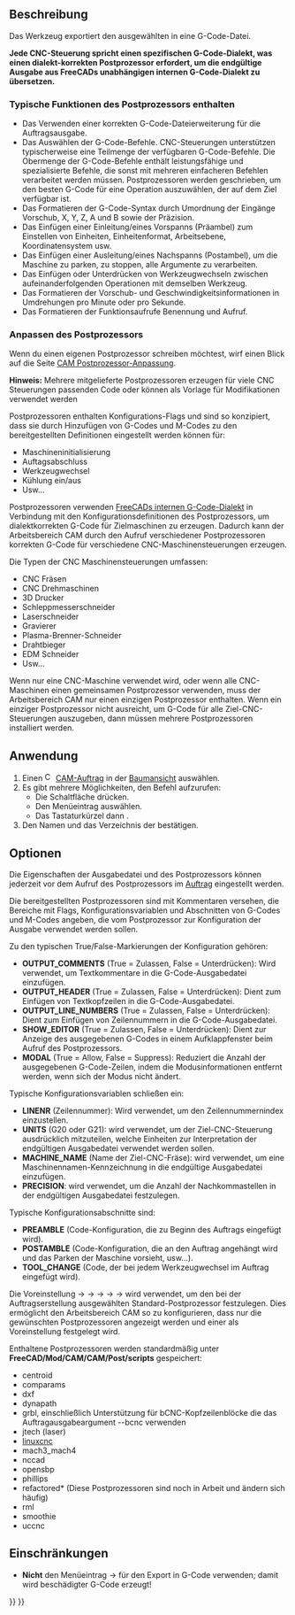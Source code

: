 <languages/>

{{Docnav/de
|[[CAM_Job/de|Auftrag]]
|[[CAM_Sanity/de|Sanity]]
|[[CAM_Workbench/de|CAM]]
|IconL=CAM_Job.svg
|IconR=CAM_Sanity.svg
|IconC=Workbench_CAM.svg
}}

{{GuiCommand/de
|Name=CAM Post
|Name/de=CAM Nachbereitung
|MenuLocation=CAM → Nachbearbeitung
|Workbenches=[[CAM_Workbench/de|CAM]]
|Shortcut={{KEY|P}} {{KEY|P}}
}}

<span id="Description"></span>
==Beschreibung==

Das Werkzeug {{Button|[[Image:CAM_Post.svg|16px]] [[CAM_Post/de|Nachbereitung]]}} exportiert den ausgewählten {{Button|[[Image:CAM_Job.svg|16px]] [[CAM_Job/de|CAM-Auftrag]]}} in eine G-Code-Datei.

'''Jede CNC-Steuerung spricht einen spezifischen G-Code-Dialekt, was einen dialekt-korrekten Postprozessor erfordert, um die endgültige Ausgabe aus FreeCADs unabhängigen internen G-Code-Dialekt zu übersetzen.'''

<span id="Typical_functions_of_the_Postprocessor_include"></span>
===Typische Funktionen des Postprozessors enthalten===

* Das Verwenden einer korrekten G-Code-Dateierweiterung für die Auftragsausgabe. 
* Das Auswählen der G-Code-Befehle. CNC-Steuerungen unterstützen typischerweise eine Teilmenge der verfügbaren G-Code-Befehle. Die Obermenge der G-Code-Befehle enthält leistungsfähige und spezialisierte Befehle, die sonst mit mehreren einfacheren Befehlen verarbeitet werden müssen. Postprozessoren werden geschrieben, um den besten G-Code für eine Operation auszuwählen, der auf dem Ziel verfügbar ist.   
* Das Formatieren der G-Code-Syntax durch Umordnung der Eingänge Vorschub, X, Y, Z, A und B sowie der Präzision.
* Das Einfügen einer Einleitung/eines Vorspanns (Präambel) zum Einstellen von Einheiten, Einheitenformat, Arbeitsebene, Koordinatensystem usw.
* Das Einfügen einer Ausleitung/eines Nachspanns (Postambel), um die Maschine zu parken, zu stoppen, alle Argumente zu verarbeiten.  
* Das Einfügen oder Unterdrücken von Werkzeugwechseln zwischen aufeinanderfolgenden Operationen mit demselben Werkzeug.
* Das Formatieren der Vorschub- und Geschwindigkeitsinformationen in Umdrehungen pro Minute oder pro Sekunde.
* Das Formatieren der Funktionsaufrufe Benennung und Aufruf.

<span id="Postprocessor_Customization"></span>
===Anpassen des Postprozessors===

Wenn du einen eigenen Postprozessor schreiben möchtest, wirf einen Blick auf die Seite  [[CAM_Postprocessor_Customization/de|CAM Postprozessor-Anpassung]].

'''Hinweis:''' Mehrere mitgelieferte Postprozessoren erzeugen für viele CNC Steuerungen passenden Code oder können als Vorlage für Modifikationen verwendet werden

Postprozessoren enthalten Konfigurations-Flags und sind so konzipiert, dass sie durch Hinzufügen von G-Codes und M-Codes zu den bereitgestellten Definitionen eingestellt werden können für:
*Maschineninitialisierung
*Auftagsabschluss
*Werkzeugwechsel
*Kühlung ein/aus
*Usw...

Postprozessoren verwenden [[CAM_scripting/de#FreeCADs_internes_G-Code-Format|FreeCADs internen G-Code-Dialekt]] in Verbindung mit den Konfigurationsdefinitionen des Postprozessors, um dialektkorrekten G-Code für Zielmaschinen zu erzeugen. Dadurch kann der Arbeitsbereich CAM durch den Aufruf verschiedener Postprozessoren korrekten G-Code für verschiedene CNC-Maschinensteuerungen erzeugen.

Die Typen der CNC Maschinensteuerungen umfassen:
*CNC Fräsen
*CNC Drehmaschinen
*3D Drucker
*Schleppmesserschneider
*Laserschneider
*Gravierer
*Plasma-Brenner-Schneider
*Drahtbieger
*EDM Schneider
*Usw...

Wenn nur eine CNC-Maschine verwendet wird, oder wenn alle CNC-Maschinen einen gemeinsamen Postprozessor verwenden, muss der Arbeitsbereich CAM nur einen einzigen Postprozessor enthalten. Wenn ein einziger Postprozessor nicht ausreicht, um G-Code für alle Ziel-CNC-Steuerungen auszugeben, dann müssen mehrere Postprozessoren installiert werden.

<span id="Usage"></span>
==Anwendung==

# Einen [[Image:CAM_Job.svg|16px]] [[CAM_Job|CAM-Auftrag]] in der [[Tree_view/de|Baumansicht]] auswählen.
# Es gibt mehrere Möglichkeiten, den Befehl aufzurufen:
#* Die Schaltfläche {{Button|[[Image:CAM_Post.svg|16px]] [[CAM_Post/de|Nachbearbeitung]]}} drücken.
#* Den Menüeintrag {{MenuCommand|CAM → [[Image:CAM_Post.svg|16px]] Nachbearbeitung}} auswählen.
#* Das Tastaturkürzel {{KEY|P}} dann {{KEY|P}}.
# Den Namen und das Verzeichnis der {{MenuCommand|Ausgabedatei}} bestätigen.

<span id="Options"></span>
==Optionen==

Die Eigenschaften der Ausgabedatei und des Postprozessors können jederzeit vor dem Aufruf des Postprozessors im [[CAM_Job/de|Auftrag]] eingestellt werden.

Die bereitgestellten Postprozessoren sind mit Kommentaren versehen, die Bereiche mit Flags, Konfigurationsvariablen und Abschnitten von G-Codes und M-Codes angeben, die vom Postprozessor zur Konfiguration der Ausgabe verwendet werden sollen.

Zu den typischen True/False-Markierungen der Konfiguration gehören:
*'''OUTPUT_COMMENTS''' (True = Zulassen, False = Unterdrücken): Wird verwendet, um Textkommentare in die G-Code-Ausgabedatei einzufügen.
*'''OUTPUT_HEADER''' (True = Zulassen, False = Unterdrücken): Dient zum Einfügen von Textkopfzeilen in die G-Code-Ausgabedatei.
*'''OUTPUT_LINE_NUMBERS''' (True = Zulassen, False = Unterdrücken): Dient zum Einfügen von Zeilennummern in die G-Code-Ausgabedatei.
*'''SHOW_EDITOR''' (True = Zulassen, False = Unterdrücken): Dient zur Anzeige des ausgegebenen G-Codes in einem Aufklappfenster beim Aufruf des Postprozessors.
*'''MODAL''' (True = Allow, False = Suppress): Reduziert die Anzahl der ausgegebenen G-Code-Zeilen, indem die Modusinformationen entfernt werden, wenn sich der Modus nicht ändert.

Typische Konfigurationsvariablen schließen ein:
*'''LINENR''' (Zeilennummer): Wird verwendet, um den Zeilennummernindex einzustellen.
*'''UNITS''' (G20 oder G21): wird verwendet, um der Ziel-CNC-Steuerung ausdrücklich mitzuteilen, welche Einheiten zur Interpretation der endgültigen Ausgabedatei verwendet werden sollen.
*'''MACHINE_NAME''' (Name der Ziel-CNC-Fräse): wird verwendet, um eine Maschinennamen-Kennzeichnung in die endgültige Ausgabedatei einzufügen.
*'''PRECISION''': wird verwendet, um die Anzahl der Nachkommastellen in der endgültigen Ausgabedatei festzulegen.

Typische Konfigurationsabschnitte sind:
*'''PREAMBLE''' (Code-Konfiguration, die zu Beginn des Auftrags eingefügt wird).
*'''POSTAMBLE''' (Code-Konfiguration, die an den Auftrag angehängt wird und das Parken der Maschine vorsieht, usw...).
*'''TOOL_CHANGE''' (Code, der bei jedem Werkzeugwechsel im Auftrag eingefügt wird).

Die Voreinstellung {{KEY|Bearbeiten}} → {{KEY|Einstellungen...}} → {{KEY|CAM}} → {{KEY|Auftragseinstellungen}} → {{KEY|Standardwerte}} → {{KEY|CAM}} wird verwendet, um den bei der Auftragserstellung ausgewählten Standard-Postprozessor festzulegen.  Dies ermöglicht den Arbeitsbereich CAM so zu konfigurieren, dass nur die gewünschten Postprozessoren angezeigt werden und einer als Voreinstellung festgelegt wird. 

Enthaltene Postprozessoren werden standardmäßig unter '''FreeCAD/Mod/CAM/CAM/Post/scripts''' gespeichert:
*centroid
*comparams
*dxf
*dynapath
*grbl, einschließlich Unterstützung für bCNC-Kopfzeilenblöcke die das Auftragausgabeargument --bcnc verwenden
*jtech (laser)
*[http://linuxcnc.org/docs/html/gcode/g-code.html#gcode:g17-g19.1 linuxcnc]
*mach3_mach4
*nccad
*opensbp
*phillips
*refactored* (Diese Postprozessoren sind noch in Arbeit und ändern sich häufig)
*rml
*smoothie
*uccnc

<span id="Limitations"></span>
==Einschränkungen==

* '''Nicht''' den Menüeintrag {{KEY|Datei}} → {{KEY|Export}} für den Export in G-Code verwenden; damit wird beschädigter G-Code erzeugt!


{{Docnav/de
|[[CAM_Job/de|Auftrag]]
|[[CAM_Sanity/de|Sanity]]
|[[CAM_Workbench/de|CAM]]
|IconL=CAM_Job.svg
|IconR=CAM_Sanity.svg
|IconC=Workbench_CAM.svg
}}

{{CAM_Tools_navi{{#translation:}}}}
{{Userdocnavi{{#translation:}}}}